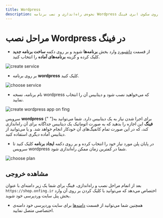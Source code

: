 ```yaml
---
title: Wordpress
description: نحوه‌ی راه‌اندازی و نصب برنامه Wordpress بر روی سکوی ابری فینگ.
---
```



<Platform>
  <PlatformHead
    title="دیتابیس Wordpress"
    src="https://raw.githubusercontent.com/devicons/devicon/master/icons/wordpress/wordpress-original.svg"
  />
</Platform>

# مراحل نصب Wordpress در فینگ

- از قسمت [داشبورد](https://cloud.fing.ir) وارد بخش **برنامه‌ها** شوید و بر روی دکمه **ساخت برنامه جدید** کلیک کرده و گزینه **برنامه‌‌های آماده** را انتخاب کنید.

![create service](/images/service-create.jpg)

- بر روی برنامه **wordpress** کلیک کنید.

![choose service](/images/service-choose-wordpress.jpg)

- نام برنامه، نسخه wordpress که می‌خواهید نصب شود و دیتابیس آن را انتخاب نمایید.

![create wordpress app on fing](/images/service-create-wordpress.jpg)

<Notice variant="info">
  سرویس <b>wordpress</b> برای اجرا شدن نیاز به یک دیتابیس دارد. شما می‌توانید به{" "}
  <b>فینگ</b> این اجازه را بدهید که به صورت اتوماتیک یک دیتابیس جداگانه برای آن
  راه‌اندازی کند، که در این صورت تمام کانفیگ‌های آن خودکار انجام خواهد شد. و یا
  می‌توانید از دیتابیس آماده دیگری استفاده کنید.
</Notice>

- در پایان پلن مورد نیاز خود را انتخاب کرده و بر روی دکمه **ایجاد برنامه** کلیک کنید تا سرویس wordpress شما در کمترین زمان ممکن راه‌اندازی شود.

![choose plan](/images/choose-plan.jpg)

## مشاهده خروجی

بعد از اتمام مراحل نصب و راه‌اندازی، فینگ برای شما یک زیر دامنه‌‌ای‌ با عنوان `https://shop.onfing.ir` اختصاص می‌دهد که می‌توانید با کلیک کردن بر روی آن وارد بخش پنل سایت وردپرسی خود شوید.

- همچنین شما می‌توانید از قسمت [دامنه‌ها](/apps/domains) برای سایت وردپرسی خود دامنه‌ی اختصاصی متصل نمایید.
